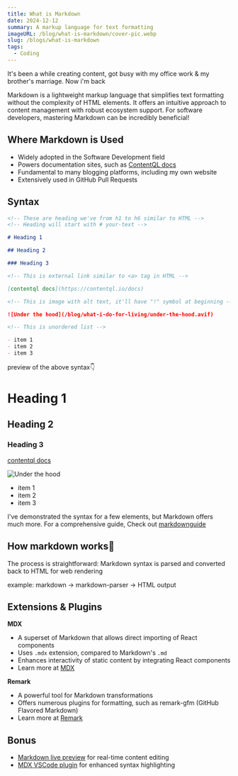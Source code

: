```yaml
---
title: What is Markdown
date: 2024-12-12
summary: A markup language for text formatting
imageURL: /blog/what-is-markdown/cover-pic.webp
slug: /blogs/what-is-markdown
tags:
  - Coding
---
```



It's been a while creating content, got busy with my office work & my brother's marriage. Now i'm back

Markdown is a lightweight markup language that simplifies text formatting without the complexity of HTML elements. It offers an intuitive approach to content management with robust ecosystem support. For software developers, mastering Markdown can be incredibly beneficial!

<H2>Where Markdown is Used</H2>

- Widely adopted in the Software Development field
- Powers documentation sites, such as [ContentQL docs](https://contentql.io/docs)
- Fundamental to many blogging platforms, including my own website
- Extensively used in GitHub Pull Requests

<H2>Syntax</H2>

```md
<!-- These are heading we've from h1 to h6 similar to HTML -->
<!-- Heading will start with # your-text -->

# Heading 1

## Heading 2

### Heading 3

<!-- This is external link similar to <a> tag in HTML -->

[contentql docs](https://contentql.io/docs)

<!-- This is image with alt text, it'll have "!" symbol at beginning -->

![Under the hood](/blog/what-i-do-for-living/under-the-hood.avif)

<!-- This is unordered list -->

- item 1
- item 2
- item 3
```

preview of the above syntax👇

# Heading 1

## Heading 2

### Heading 3

[contentql docs](https://contentql.io/docs)

![Under the hood](/blog/what-i-do-for-living/under-the-hood.avif)

- item 1
- item 2
- item 3

I've demonstrated the syntax for a few elements, but Markdown offers much more. For a comprehensive guide, Check out [markdownguide](https://www.markdownguide.org/cheat-sheet/)

<H2>How markdown works🤔</H2>

The process is straightforward: Markdown syntax is parsed and converted back to HTML for web rendering

example: markdown -> markdown-parser -> HTML output

<H2>Extensions & Plugins</H2>

**MDX**

- A superset of Markdown that allows direct importing of React components
- Uses `.mdx` extension, compared to Markdown's `.md`
- Enhances interactivity of static content by integrating React components
- Learn more at [MDX](https://mdxjs.com/)

**Remark**

- A powerful tool for Markdown transformations
- Offers numerous plugins for formatting, such as remark-gfm (GitHub Flavored Markdown)
- Learn more at [Remark](https://github.com/remarkjs/remark?tab=readme-ov-file)

<H2>Bonus</H2>

- [Markdown live preview](https://markdownlivepreview.com/) for real-time content editing
- [MDX VSCode plugin](https://marketplace.visualstudio.com/items?itemName=unifiedjs.vscode-mdx) for enhanced syntax highlighting
